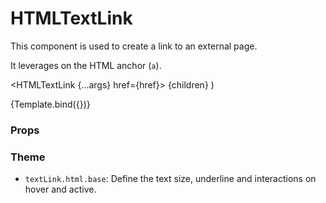 
<Meta title="Components/Link/HTMLTextLink" component={HTMLTextLink} />

# HTMLTextLink

This component is used to create a link to an external page.

It leverages on the HTML anchor (`a`).

  <HTMLTextLink {...args} href={href}>
    {children}
  </HTMLTextLink>
)

<Canvas>
  <Story name="Default" args={{ children: 'Extern link', href: '#TextLink' }}>
    {Template.bind({})}
  </Story>
</Canvas>

### Props

<ArgsTable story="Default" />

### Theme

- `textLink.html.base`: Define the text size, underline and interactions on hover and active.
